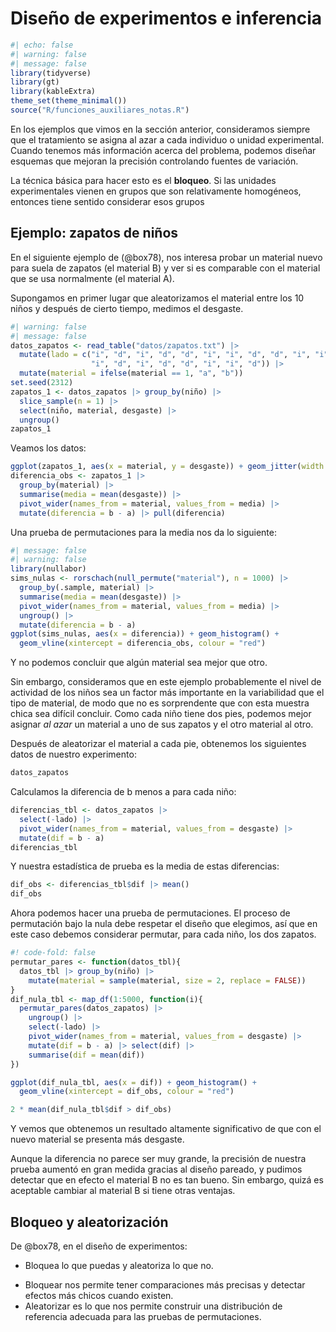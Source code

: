 # Diseño de experimentos e inferencia

```r
#| echo: false
#| warning: false
#| message: false
library(tidyverse)
library(gt)
library(kableExtra)
theme_set(theme_minimal())
source("R/funciones_auxiliares_notas.R")
```

En los ejemplos que vimos en la sección anterior, consideramos siempre que
el tratamiento se asigna al azar a cada individuo o unidad experimental. Cuando
tenemos más información acerca del problema, podemos diseñar esquemas que mejoran
la precisión controlando fuentes de variación.

La técnica básica para hacer esto es el **bloqueo**. Si las unidades experimentales
vienen en grupos que son relativamente homogéneos, entonces tiene sentido considerar
esos grupos 

## Ejemplo: zapatos de niños

En el siguiente ejemplo de (@box78), nos interesa probar un material
nuevo para suela de zapatos (el material B) y ver si es comparable con 
el material que se usa normalmente (el material A). 

Supongamos en primer lugar que aleatorizamos el material entre los 10 niños
y después de cierto tiempo, medimos el desgaste.

```r
#| warning: false
#| message: false
datos_zapatos <- read_table("datos/zapatos.txt") |> 
  mutate(lado = c("i", "d", "i", "d", "d", "i", "i", "d", "d", "i", "i", "d",
                  "i", "d", "i", "d", "d", "i", "i", "d")) |> 
  mutate(material = ifelse(material == 1, "a", "b"))
set.seed(2312)
zapatos_1 <- datos_zapatos |> group_by(niño) |> 
  slice_sample(n = 1) |> 
  select(niño, material, desgaste) |> 
  ungroup()
zapatos_1
```

Veamos los datos:

```r
ggplot(zapatos_1, aes(x = material, y = desgaste)) + geom_jitter(width = 0.1, height = 0)
diferencia_obs <- zapatos_1 |> 
  group_by(material) |> 
  summarise(media = mean(desgaste)) |> 
  pivot_wider(names_from = material, values_from = media) |> 
  mutate(diferencia = b - a) |> pull(diferencia)
```

Una prueba de permutaciones para la media nos da lo siguiente:
```r
#| message: false
#| warning: false
library(nullabor)
sims_nulas <- rorschach(null_permute("material"), n = 1000) |> 
  group_by(.sample, material) |> 
  summarise(media = mean(desgaste)) |> 
  pivot_wider(names_from = material, values_from = media) |> 
  ungroup() |> 
  mutate(diferencia = b - a)
ggplot(sims_nulas, aes(x = diferencia)) + geom_histogram() +
  geom_vline(xintercept = diferencia_obs, colour = "red")
```

Y no podemos concluir que algún material sea mejor que otro. 

Sin embargo, consideramos que en este ejemplo probablemente el nivel de actividad
de los niños sea un factor más importante en la variabilidad que el tipo de material,
de modo que no es sorprendente que con esta muestra chica sea difícil concluir. 
Como cada niño tiene dos pies, podemos mejor asignar *al azar* un material a uno
de sus zapatos y el otro material al otro. 

Después de aleatorizar el material a cada pie, obtenemos los siguientes
datos de nuestro experimento:

```r
datos_zapatos
```

Calculamos la diferencia de b menos a para cada niño:

```r
diferencias_tbl <- datos_zapatos |>
  select(-lado) |> 
  pivot_wider(names_from = material, values_from = desgaste) |> 
  mutate(dif = b - a)
diferencias_tbl
```

Y nuestra estadística de prueba es la media de estas diferencias:

```r
dif_obs <- diferencias_tbl$dif |> mean()
dif_obs
```

Ahora podemos hacer una prueba de permutaciones. El proceso de permutación
bajo la nula debe respetar el diseño que elegimos, así que en este caso debemos
considerar permutar, para cada niño, los dos zapatos.

```r
#! code-fold: false
permutar_pares <- function(datos_tbl){
  datos_tbl |> group_by(niño) |> 
    mutate(material = sample(material, size = 2, replace = FALSE))
}
dif_nula_tbl <- map_df(1:5000, function(i){
  permutar_pares(datos_zapatos) |> 
    ungroup() |> 
    select(-lado) |> 
    pivot_wider(names_from = material, values_from = desgaste) |> 
    mutate(dif = b - a) |> select(dif) |> 
    summarise(dif = mean(dif))
})
```


```r
ggplot(dif_nula_tbl, aes(x = dif)) + geom_histogram() +
  geom_vline(xintercept = dif_obs, colour = "red")
```

```r
2 * mean(dif_nula_tbl$dif > dif_obs)
```
Y vemos que obtenemos un resultado altamente significativo de que con el nuevo
material se presenta más desgaste. 

Aunque la diferencia no parece ser muy grande, la precisión de nuestra prueba 
aumentó en gran medida gracias al diseño pareado, y pudimos detectar que en efecto el 
material B no es tan bueno.
Sin embargo, quizá es aceptable cambiar al material B si tiene otras ventajas.


:::callout-tip
## Bloqueo y aleatorización

De @box78, en el diseño de experimentos:

- Bloquea lo que puedas y aleatoriza lo que no.

:::

- Bloquear nos permite tener comparaciones más precisas y detectar efectos más chicos
cuando existen.
- Aleatorizar es lo que nos permite construir una distribución de referencia
adecuada para las pruebas de permutaciones.



